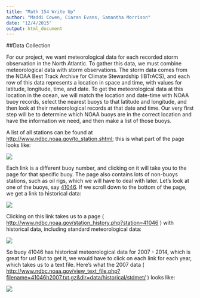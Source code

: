 ```yaml
---
title: "Math 154 Write Up"
author: "Maddi Cowen, Ciaran Evans, Samantha Morrison"
date: "12/4/2015"
output: html_document
---
```


##Data Collection

For our project, we want meteorological data for each recorded storm observation in the North Atlantic.  To gather this data, we must combine meteorological data with storm observations.  The storm data comes from the NOAA Best Track Archive for Climate Stewardship (IBTrACS), and each row of this data represents a location in space and time, with values for latitude, longitude, time, and date.  To get the meteorological data at this location in the ocean, we will match the location and date-time with NOAA buoy records, select the nearest buoys to that latitude and longitude, and then look at their meteorological records at that date and time.  Our very first step will be to determine which NOAA buoys are in the correct location and have the information we need, and then make a list of those buoys.

A list of all stations can be found at [http://www.ndbc.noaa.gov/to_station.shtml](http://www.ndbc.noaa.gov/to_station.shtml); this is what part of the page looks like:

![](noaaBuoyList.JPG)

Each link is a different buoy number, and clicking on it will take you to the page for that specific buoy.  The page also contains lots of non-buoys stations, such as oil rigs, which we will have to deal with later. Let's look at one of the buoys, say [41046](http://www.ndbc.noaa.gov/station_page.php?station=41046). If we scroll down to the bottom of the page, we get a link to historical data:

![](buoy41046Link.JPG)

Clicking on this link takes us to a page ( [http://www.ndbc.noaa.gov/station_history.php?station=41046](http://www.ndbc.noaa.gov/station_history.php?station=41046) ) with historical data, including standard meteorological data:

![](buoy41046StandardMeteorological.JPG)

So buoy 41046 has historical meteorological data for 2007 - 2014, which is great for us! But to get it, we would have to click on each link for each year, which takes us to a text file.  Here's what the 2007 data ( [http://www.ndbc.noaa.gov/view_text_file.php?filename=41046h2007.txt.gz&dir=data/historical/stdmet/](http://www.ndbc.noaa.gov/view_text_file.php?filename=41046h2007.txt.gz&dir=data/historical/stdmet/) ) looks like:

![](buoy41046_2007data.JPG)
